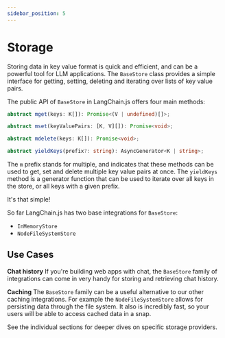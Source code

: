 ```yaml
---
sidebar_position: 5
---
```


# Storage

Storing data in key value format is quick and efficient, and can be a powerful tool for LLM applications. The `BaseStore` class provides a simple interface for getting, setting, deleting and iterating over lists of key value pairs.

The public API of `BaseStore` in LangChain.js offers four main methods:

```typescript
abstract mget(keys: K[]): Promise<(V | undefined)[]>;

abstract mset(keyValuePairs: [K, V][]): Promise<void>;

abstract mdelete(keys: K[]): Promise<void>;

abstract yieldKeys(prefix?: string): AsyncGenerator<K | string>;
```

The `m` prefix stands for multiple, and indicates that these methods can be used to get, set and delete multiple key value pairs at once.
The `yieldKeys` method is a generator function that can be used to iterate over all keys in the store, or all keys with a given prefix.

It's that simple!

So far LangChain.js has two base integrations for `BaseStore`:

- `InMemoryStore`
- `NodeFileSystemStore`

## Use Cases

**Chat history**
If you're building web apps with chat, the `BaseStore` family of integrations can come in very handy for storing and retrieving chat history.

**Caching**
The `BaseStore` family can be a useful alternative to our other caching integrations.
For example the `NodeFileSystemStore` allows for persisting data through the file system. It also is incredibly fast, so your users will be able to access cached data in a snap. 

See the individual sections for deeper dives on specific storage providers.
